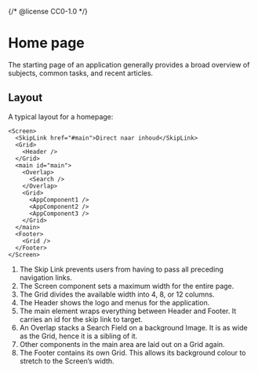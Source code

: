 {/* @license CC0-1.0 */}


<Meta of={HomeStories} />

# Home page

The starting page of an application generally provides a broad overview of subjects, common tasks, and recent articles.

## Layout

A typical layout for a homepage:

```tsx
<Screen>
  <SkipLink href="#main">Direct naar inhoud</SkipLink>
  <Grid>
    <Header />
  </Grid>
  <main id="main">
    <Overlap>
      <Search />
    </Overlap>
    <Grid>
      <AppComponent1 />
      <AppComponent2 />
      <AppComponent3 />
    </Grid>
  </main>
  <Footer>
    <Grid />
  </Footer>
</Screen>
```

1. The Skip Link prevents users from having to pass all preceding navigation links.
2. The Screen component sets a maximum width for the entire page.
3. The Grid divides the available width into 4, 8, or 12 columns.
4. The Header shows the logo and menus for the application.
5. The main element wraps everything between Header and Footer.
   It carries an id for the skip link to target.
6. An Overlap stacks a Search Field on a background Image.
   It is as wide as the Grid, hence it is a sibling of it.
7. Other components in the main area are laid out on a Grid again.
8. The Footer contains its own Grid.
   This allows its background colour to stretch to the Screen’s width.
